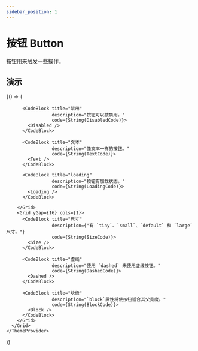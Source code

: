 ```yaml
---
sidebar_position: 1
---
```



# 按钮 Button

按钮用来触发一些操作。

## 演示
<BrowserOnly>
  {() => (
    <ThemeProvider>
      <Grid xGap={16} cols={2} style={{
        alignItems: 'flex-start'
      }}>
        <Grid yGap={16} cols={1}>
          <CodeBlock title="基础"
                     description={"按钮的 type 分别为 `default`、`tertiary`、`primary`、`info`、`success`、`warning` 和 `error`。"}
                     code={String(BasicCode)}>
            <Basic />
          </CodeBlock>

          <CodeBlock title="禁用"
                     description="按钮可以被禁用。"
                     code={String(DisabledCode)}>
            <Disabled />
          </CodeBlock>

          <CodeBlock title="文本"
                     description="像文本一样的按钮。"
                     code={String(TextCode)}>
            <Text />
          </CodeBlock>

          <CodeBlock title="loading"
                     description="按钮有加载状态。"
                     code={String(LoadingCode)}>
            <Loading />
          </CodeBlock>

        </Grid>
        <Grid yGap={16} cols={1}>
          <CodeBlock title="尺寸"
                     description={"有 `tiny`、`small`、`default` 和 `large` 尺寸。"}
                     code={String(SizeCode)}>
            <Size />
          </CodeBlock>

          <CodeBlock title="虚线"
                     description="使用 `dashed` 来使用虚线按钮。"
                     code={String(DashedCode)}>
            <Dashed />
          </CodeBlock>

          <CodeBlock title="块级"
                     description="`block`属性将使按钮适合其父宽度。"
                     code={String(BlockCode)}>
            <Block />
          </CodeBlock>
        </Grid>
      </Grid>
    </ThemeProvider>
  )}
</BrowserOnly>

